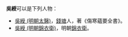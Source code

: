 '''吳綬'''可以是下列人物：
*[[吳綬_(明朝太醫)|吳綬 (明朝太醫)]]，[[錢塘|錢塘]]人，著《傷寒蘊要全書》。
*[[吳綬_(明朝錦衣衛)|吳綬 (明朝錦衣衛)]]，明朝[[錦衣衛|錦衣衛]]。

{{disambig|W}}